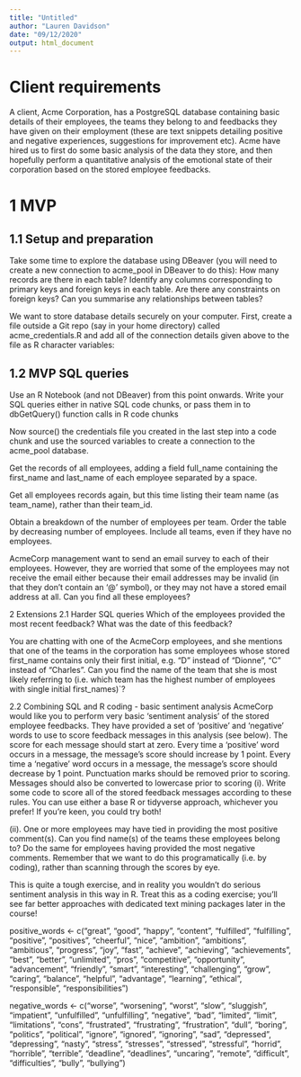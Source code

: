 ```yaml
---
title: "Untitled"
author: "Lauren Davidson"
date: "09/12/2020"
output: html_document
---
```


# Client requirements

A client, Acme Corporation, has a PostgreSQL database containing basic details of their employees, the teams they belong to and feedbacks they have given on their employment (these are text snippets detailing positive and negative experiences, suggestions for improvement etc).
Acme have hired us to first do some basic analysis of the data they store, and then hopefully perform a quantitative analysis of the emotional state of their corporation based on the stored employee feedbacks.


# 1 MVP

## 1.1 Setup and preparation

Take some time to explore the database using DBeaver (you will need to create a new connection to acme_pool in DBeaver to do this):
How many records are there in each table?
Identify any columns corresponding to primary keys and foreign keys in each table.
Are there any constraints on foreign keys?
Can you summarise any relationships between tables?

We want to store database details securely on your computer. First, create a file outside a Git repo (say in your home directory) called acme_credentials.R and add all of the connection details given above to the file as R character variables:

## 1.2 MVP SQL queries
Use an R Notebook (and not DBeaver) from this point onwards. Write your SQL queries either in native SQL code chunks, or pass them in to dbGetQuery() function calls in R code chunks

Now source() the credentials file you created in the last step into a code chunk and use the sourced variables to create a connection to the acme_pool database.

Get the records of all employees, adding a field full_name containing the first_name and last_name of each employee separated by a space.

Get all employees records again, but this time listing their team name (as team_name), rather than their team_id.

Obtain a breakdown of the number of employees per team. Order the table by decreasing number of employees. Include all teams, even if they have no employees.

AcmeCorp management want to send an email survey to each of their employees. However, they are worried that some of the employees may not receive the email either because their email addresses may be invalid (in that they don’t contain an ‘@’ symbol), or they may not have a stored email address at all. Can you find all these employees?

2 Extensions
2.1 Harder SQL queries
Which of the employees provided the most recent feedback? What was the date of this feedback?

You are chatting with one of the AcmeCorp employees, and she mentions that one of the teams in the corporation has some employees whose stored first_name contains only their first initial, e.g. “D” instead of “Dionne”, “C” instead of “Charles”. Can you find the name of the team that she is most likely referring to (i.e. which team has the highest number of employees with single initial first_names)`?

2.2 Combining SQL and R coding - basic sentiment analysis
AcmeCorp would like you to perform very basic ‘sentiment analysis’ of the stored employee feedbacks. They have provided a set of ‘positive’ and ‘negative’ words to use to score feedback messages in this analysis (see below).
The score for each message should start at zero.
Every time a ‘positive’ word occurs in a message, the message’s score should increase by 1 point.
Every time a ‘negative’ word occurs in a message, the message’s score should decrease by 1 point.
Punctuation marks should be removed prior to scoring.
Messages should also be converted to lowercase prior to scoring
(i). Write some code to score all of the stored feedback messages according to these rules. You can use either a base R or tidyverse approach, whichever you prefer! If you’re keen, you could try both!

(ii). One or more employees may have tied in providing the most positive comment(s). Can you find name(s) of the teams these employees belong to? Do the same for employees having provided the most negative comments. Remember that we want to do this programatically (i.e. by coding), rather than scanning through the scores by eye.

This is quite a tough exercise, and in reality you wouldn’t do serious sentiment analysis in this way in R. Treat this as a coding exercise; you’ll see far better approaches with dedicated text mining packages later in the course!

positive_words <- c("great", "good", "happy", "content", "fulfilled", "fulfilling", "positive", "positives", "cheerful", "nice", "ambition", "ambitions", "ambitious", "progress", "joy", "fast", "achieve", "achieving", "achievements", "best", "better",  "unlimited", "pros", "competitive", "opportunity", "advancement", "friendly", "smart", "interesting", "challenging", "grow", "caring", "balance", "helpful", "advantage", "learning", "ethical", "responsible", "responsibilities")

negative_words <- c("worse", "worsening", "worst", "slow", "sluggish", "impatient", "unfulfilled", "unfulfilling", "negative", "bad", "limited", "limit", "limitations", "cons", "frustrated", "frustrating", "frustration", "dull", "boring", "politics", "political", "ignore", "ignored", "ignoring", "sad", "depressed", "depressing", "nasty", "stress", "stresses", "stressed", "stressful", "horrid", "horrible", "terrible", "deadline", "deadlines", "uncaring", "remote", "difficult", "difficulties", "bully", "bullying")